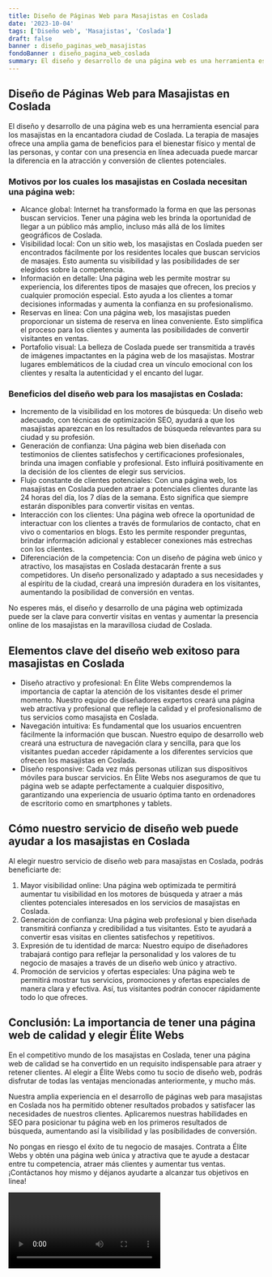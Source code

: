 ```yaml
---
title: Diseño de Páginas Web para Masajistas en Coslada
date: '2023-10-04'
tags: ['Diseño web', 'Masajistas', 'Coslada']
draft: false
banner : diseño_paginas_web_masajistas
fondoBanner : diseño_pagina_web_coslada
summary: El diseño y desarrollo de una página web es una herramienta esencial para los masajistas en la encantadora ciudad de Coslada. La terapia de masajes ofrece una amplia gama de beneficios para el bienestar físico y mental de las personas, y contar con una presencia en línea adecuada puede marcar la diferencia en la atracción y conversión de clientes potenciales.
---
```


## Diseño de Páginas Web para Masajistas en Coslada

El diseño y desarrollo de una página web es una herramienta esencial para los masajistas en la encantadora ciudad de Coslada. La terapia de masajes ofrece una amplia gama de beneficios para el bienestar físico y mental de las personas, y contar con una presencia en línea adecuada puede marcar la diferencia en la atracción y conversión de clientes potenciales.

### Motivos por los cuales los masajistas en Coslada necesitan una página web:

- Alcance global: Internet ha transformado la forma en que las personas buscan servicios. Tener una página web les brinda la oportunidad de llegar a un público más amplio, incluso más allá de los límites geográficos de Coslada.
- Visibilidad local: Con un sitio web, los masajistas en Coslada pueden ser encontrados fácilmente por los residentes locales que buscan servicios de masajes. Esto aumenta su visibilidad y las posibilidades de ser elegidos sobre la competencia.
- Información en detalle: Una página web les permite mostrar su experiencia, los diferentes tipos de masajes que ofrecen, los precios y cualquier promoción especial. Esto ayuda a los clientes a tomar decisiones informadas y aumenta la confianza en su profesionalismo.
- Reservas en línea: Con una página web, los masajistas pueden proporcionar un sistema de reserva en línea conveniente. Esto simplifica el proceso para los clientes y aumenta las posibilidades de convertir visitantes en ventas.
- Portafolio visual: La belleza de Coslada puede ser transmitida a través de imágenes impactantes en la página web de los masajistas. Mostrar lugares emblemáticos de la ciudad crea un vínculo emocional con los clientes y resalta la autenticidad y el encanto del lugar.

### Beneficios del diseño web para los masajistas en Coslada:

- Incremento de la visibilidad en los motores de búsqueda: Un diseño web adecuado, con técnicas de optimización SEO, ayudará a que los masajistas aparezcan en los resultados de búsqueda relevantes para su ciudad y su profesión.
- Generación de confianza: Una página web bien diseñada con testimonios de clientes satisfechos y certificaciones profesionales, brinda una imagen confiable y profesional. Esto influirá positivamente en la decisión de los clientes de elegir sus servicios.
- Flujo constante de clientes potenciales: Con una página web, los masajistas en Coslada pueden atraer a potenciales clientes durante las 24 horas del día, los 7 días de la semana. Esto significa que siempre estarán disponibles para convertir visitas en ventas.
- Interacción con los clientes: Una página web ofrece la oportunidad de interactuar con los clientes a través de formularios de contacto, chat en vivo o comentarios en blogs. Esto les permite responder preguntas, brindar información adicional y establecer conexiones más estrechas con los clientes.
- Diferenciación de la competencia: Con un diseño de página web único y atractivo, los masajistas en Coslada destacarán frente a sus competidores. Un diseño personalizado y adaptado a sus necesidades y al espíritu de la ciudad, creará una impresión duradera en los visitantes, aumentando la posibilidad de conversión en ventas.

No esperes más, el diseño y desarrollo de una página web optimizada puede ser la clave para convertir visitas en ventas y aumentar la presencia online de los masajistas en la maravillosa ciudad de Coslada.

<GifSeo />

<Cta />

## Elementos clave del diseño web exitoso para masajistas en Coslada

- Diseño atractivo y profesional: En Élite Webs comprendemos la importancia de captar la atención de los visitantes desde el primer momento. Nuestro equipo de diseñadores expertos creará una página web atractiva y profesional que refleje la calidad y el profesionalismo de tus servicios como masajista en Coslada.
- Navegación intuitiva: Es fundamental que los usuarios encuentren fácilmente la información que buscan. Nuestro equipo de desarrollo web creará una estructura de navegación clara y sencilla, para que los visitantes puedan acceder rápidamente a los diferentes servicios que ofrecen los masajistas en Coslada.
- Diseño responsive: Cada vez más personas utilizan sus dispositivos móviles para buscar servicios. En Élite Webs nos aseguramos de que tu página web se adapte perfectamente a cualquier dispositivo, garantizando una experiencia de usuario óptima tanto en ordenadores de escritorio como en smartphones y tablets.

## Cómo nuestro servicio de diseño web puede ayudar a los masajistas en Coslada

Al elegir nuestro servicio de diseño web para masajistas en Coslada, podrás beneficiarte de:

1. Mayor visibilidad online: Una página web optimizada te permitirá aumentar tu visibilidad en los motores de búsqueda y atraer a más clientes potenciales interesados en los servicios de masajistas en Coslada.
2. Generación de confianza: Una página web profesional y bien diseñada transmitirá confianza y credibilidad a tus visitantes. Esto te ayudará a convertir esas visitas en clientes satisfechos y repetitivos.
3. Expresión de tu identidad de marca: Nuestro equipo de diseñadores trabajará contigo para reflejar la personalidad y los valores de tu negocio de masajes a través de un diseño web único y atractivo.
4. Promoción de servicios y ofertas especiales: Una página web te permitirá mostrar tus servicios, promociones y ofertas especiales de manera clara y efectiva. Así, tus visitantes podrán conocer rápidamente todo lo que ofreces.

## Conclusión: La importancia de tener una página web de calidad y elegir Élite Webs

En el competitivo mundo de los masajistas en Coslada, tener una página web de calidad se ha convertido en un requisito indispensable para atraer y retener clientes. Al elegir a Élite Webs como tu socio de diseño web, podrás disfrutar de todas las ventajas mencionadas anteriormente, y mucho más.

Nuestra amplia experiencia en el desarrollo de páginas web para masajistas en Coslada nos ha permitido obtener resultados probados y satisfacer las necesidades de nuestros clientes. Aplicaremos nuestras habilidades en SEO para posicionar tu página web en los primeros resultados de búsqueda, aumentando así la visibilidad y las posibilidades de conversión.

No pongas en riesgo el éxito de tu negocio de masajes. Contrata a Élite Webs y obtén una página web única y atractiva que te ayude a destacar entre tu competencia, atraer más clientes y aumentar tus ventas. ¡Contáctanos hoy mismo y déjanos ayudarte a alcanzar tus objetivos en linea!

<Video />

<CtaBot job='Masajistas' city='Coslada'/>

<Gmaps query='Coslada+españa+maps' />